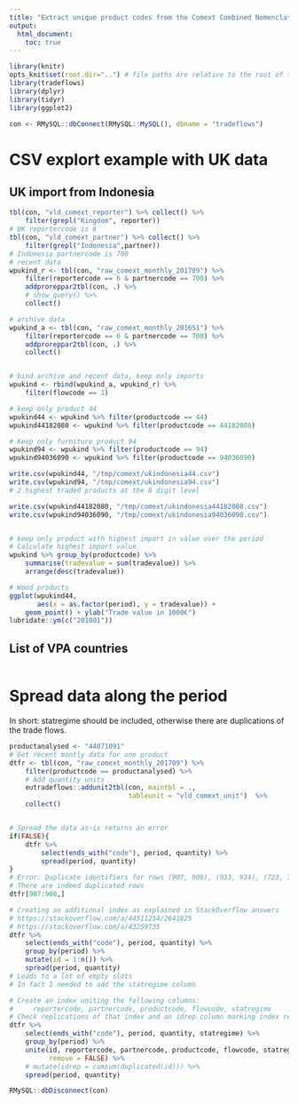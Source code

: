 ```yaml
---
title: "Extract unique product codes from the Comext Combined Nomenclature codes"
output:
  html_document:
    toc: true
---
```


```r
library(knitr)
opts_knit$set(root.dir="..") # file paths are relative to the root of the project directory
library(tradeflows)
library(dplyr)
library(tidyr)
library(ggplot2)
``` 

```r
con <- RMySQL::dbConnect(RMySQL::MySQL(), dbname = "tradeflows")
```


# CSV explort example with UK data
## UK import from Indonesia
```r
tbl(con, "vld_comext_reporter") %>% collect() %>% 
    filter(grepl("Kingdom", reporter))
# UK reportercode is 6
tbl(con, "vld_comext_partner") %>% collect() %>% 
    filter(grepl("Indonesia",partner))
# Indonesia partnercode is 700
# recent data
wpukind_r <- tbl(con, "raw_comext_monthly_201709") %>% 
    filter(reportercode == 6 & partnercode == 700) %>% 
    addproreppar2tbl(con, .) %>% 
    # show_query() %>% 
    collect()

# archive data
wpukind_a <- tbl(con, "raw_comext_monthly_2016S1") %>% 
    filter(reportercode == 6 & partnercode == 700) %>% 
    addproreppar2tbl(con, .) %>% 
    collect()


# bind archive and recent data, keep only imports
wpukind <- rbind(wpukind_a, wpukind_r) %>% 
    filter(flowcode == 1)

# keep only product 44
wpukind44 <- wpukind %>% filter(productcode == 44)
wpukind44182080 <- wpukind %>% filter(productcode == 44182080)

# Keep only furniture product 94
wpukind94 <- wpukind %>% filter(productcode == 94)
wpukind94036090 <- wpukind %>% filter(productcode == 94036090)

write.csv(wpukind44, "/tmp/comext/ukindonesia44.csv")
write.csv(wpukind94, "/tmp/comext/ukindonesia94.csv")
# 2 highest traded products at the 8 digit level

write.csv(wpukind44182080, "/tmp/comext/ukindonesia44182080.csv")
write.csv(wpukind94036090, "/tmp/comext/ukindonesia94036090.csv")


# keep only product with highest import in value over the period
# Calculate highest import value
wpukind %>% group_by(productcode) %>% 
    summarise(tradevalue = sum(tradevalue)) %>% 
    arrange(desc(tradevalue))

# Wood products
ggplot(wpukind44, 
       aes(x = as.factor(period), y = tradevalue)) +
    geom_point() + ylab("Trade value in 1000€")
lubridate::ym(c("201001"))
```


## List of VPA countries
```r

```

# Spread data along the period
In short: 
statregime should be included, otherwise there are duplications of the 
trade flows.
```r
productanalysed <- "44071091"
# Get recent montly data for one product
dtfr <- tbl(con, "raw_comext_monthly_201709") %>%
    filter(productcode == productanalysed) %>%
    # Add quantity units
    eutradeflows::addunit2tbl(con, maintbl = .,
                              tableunit = "vld_comext_unit")  %>%
    collect()


# Spread the data as-is returns an error
if(FALSE){
    dtfr %>% 
        select(ends_with("code"), period, quantity) %>% 
        spread(period, quantity)
}
# Error: Duplicate identifiers for rows (907, 908), (933, 934), (723, 724), (744, 745),
# There are indeed duplicated rows
dtfr[907:908,]

# Creating an additional index as explained in StackOverflow answers
# https://stackoverflow.com/a/44511254/2641825
# https://stackoverflow.com/a/43259735
dtfr %>% 
    select(ends_with("code"), period, quantity) %>% 
    group_by(period) %>%
    mutate(id = 1:n()) %>%
    spread(period, quantity)
# Leads to a lot of empty slots
# In fact I needed to add the statregime column

# Create an index uniting the following columns:
#     reportercode, partnercode, productcode, flowcode, statregime
# Check replications of that index and an idrep column marking index replication
dtfr %>% 
    select(ends_with("code"), period, quantity, statregime) %>% 
    group_by(period) %>%
    unite(id, reportercode, partnercode, productcode, flowcode, statregime,
          remove = FALSE) %>% 
    # mutate(idrep = cumsum(duplicated(id))) %>% 
    spread(period, quantity)
```


```r
RMySQL::dbDisconnect(con)
```

